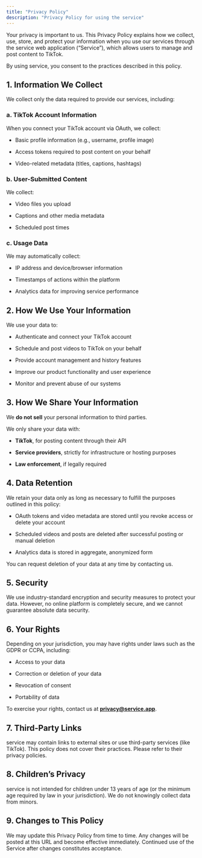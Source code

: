 ```yaml
---
title: "Privacy Policy"
description: "Privacy Policy for using the service"
---
```


Your privacy is important to us. This Privacy Policy explains how we collect, use, store, and protect your information when you use our services through the service web application (“Service”), which allows users to manage and post content to TikTok.

By using service, you consent to the practices described in this policy.

**1\. Information We Collect**
------------------------------

We collect only the data required to provide our services, including:

### **a. TikTok Account Information**

When you connect your TikTok account via OAuth, we collect:

*   Basic profile information (e.g., username, profile image)
    
*   Access tokens required to post content on your behalf
    
*   Video-related metadata (titles, captions, hashtags)
    

### **b. User-Submitted Content**

We collect:

*   Video files you upload
    
*   Captions and other media metadata
    
*   Scheduled post times
    

### **c. Usage Data**

We may automatically collect:

*   IP address and device/browser information
    
*   Timestamps of actions within the platform
    
*   Analytics data for improving service performance
    

**2\. How We Use Your Information**
-----------------------------------

We use your data to:

*   Authenticate and connect your TikTok account
    
*   Schedule and post videos to TikTok on your behalf
    
*   Provide account management and history features
    
*   Improve our product functionality and user experience
    
*   Monitor and prevent abuse of our systems
    

**3\. How We Share Your Information**
-------------------------------------

We **do not sell** your personal information to third parties.

We only share your data with:

*   **TikTok**, for posting content through their API
    
*   **Service providers**, strictly for infrastructure or hosting purposes
    
*   **Law enforcement**, if legally required
    

**4\. Data Retention**
----------------------

We retain your data only as long as necessary to fulfill the purposes outlined in this policy:

*   OAuth tokens and video metadata are stored until you revoke access or delete your account
    
*   Scheduled videos and posts are deleted after successful posting or manual deletion
    
*   Analytics data is stored in aggregate, anonymized form
    

You can request deletion of your data at any time by contacting us.

**5\. Security**
----------------

We use industry-standard encryption and security measures to protect your data. However, no online platform is completely secure, and we cannot guarantee absolute data security.

**6\. Your Rights**
-------------------

Depending on your jurisdiction, you may have rights under laws such as the GDPR or CCPA, including:

*   Access to your data
    
*   Correction or deletion of your data
    
*   Revocation of consent
    
*   Portability of data
    

To exercise your rights, contact us at **privacy@service.app**.

**7\. Third-Party Links**
-------------------------

service may contain links to external sites or use third-party services (like TikTok). This policy does not cover their practices. Please refer to their privacy policies.

**8\. Children’s Privacy**
--------------------------

service is not intended for children under 13 years of age (or the minimum age required by law in your jurisdiction). We do not knowingly collect data from minors.

**9\. Changes to This Policy**
------------------------------

We may update this Privacy Policy from time to time. Any changes will be posted at this URL and become effective immediately. Continued use of the Service after changes constitutes acceptance.